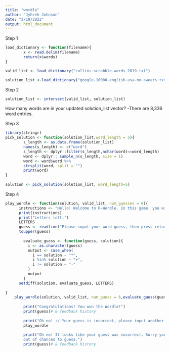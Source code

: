 ```yaml
---
title: "wordle"
author: "Jyhreh Johnson"
date: "2/10/2022"
output: html_document
---
```


Step 1
```r
load_dictionary <- function(filename){
        x <- read.delim(filename)
        return(x$words)
}
```

```r
valid_list <- load_dictionary("collins-scrabble-words-2019.txt")

solution_list <-load_dictionary("google-10000-english-usa-no-swears.txt")
```

Step 2
```r
solution_list <- intersect(valid_list, solution_list)
```
How many words are in your updated solution_list vector?
-There are 8,336 word entries.

Step 3
```r
library(stringr)
pick_solution <- function(solution_list,word_length = 5){
        s_length <- as.data.frame(solution_list)
        names(s_length) <- c("word")
        s_length <- dplyr::filter(s_length,nchar(word)==word_length)
        word <- dplyr:: sample_n(s_length, size = 1)
        word <- word$word %>%
        strsplit(word, split = "")
        print(word)
}
      
solution <- pick_solution(solution_list, word_length=5)
```

Step 4
```r
play_wordle <- function(solution, valid_list, num_guesses = 6){
      instructions <- "Hello! Welcome to R-Wordle. In this game, you will have 6 chances to guess the hidden 5 letter word. Good luck!"
      print(instructions)
      print("Letters left:")
      LETTERS
      guess <- readline("Please input your word guess, then press return/enter to submit your guess: ")
      toupper(guess)
      
        evaluate_guess <- function(guess, solution){
          i <- as.character(guess)
          output <- case_when(
            i == solution ~ "*",
            i %in% solution ~ "+",
            i != solution ~ "-"
          )
          output
        }
      setdiff(solution, evaluate_guess, LETTERS)
        
}
    play_wordle(solution, valid_list, num_guess = 6,evaluate_guess(guess, solution))
        
        print("Congratulations! You won the Wordle!")
        print(guess)# & feedback history
       
        print("Oh no! :/ Your guess is incorrect, please input another guess.")
        play_wordle
        
        print("Oh no! It looks like your guess was incorrect. Sorry you have run
        out of chances to guess.")
        print(guess)# & feedback history
```